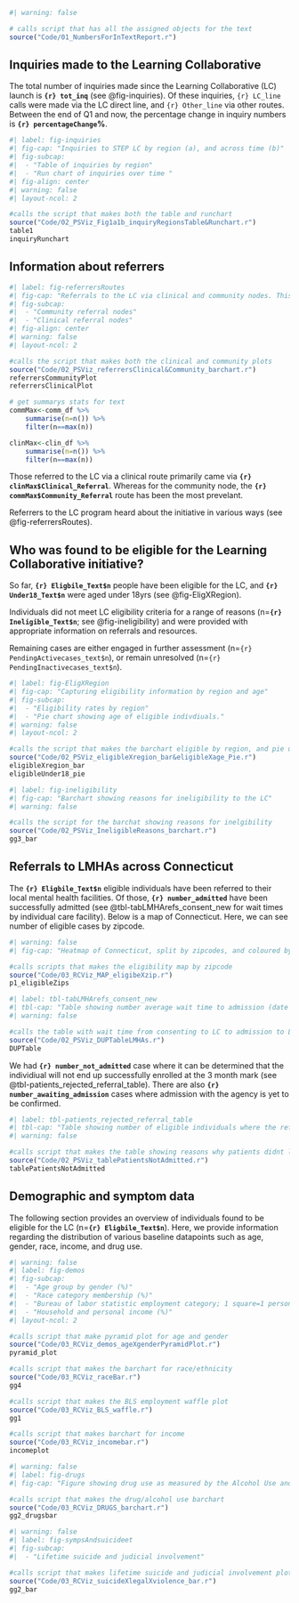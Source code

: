 
```r
#| warning: false

# calls script that has all the assigned objects for the text
source("Code/01_NumbersForInTextReport.r")

```

## Inquiries made to the Learning Collaborative

The total number of inquiries made since the Learning Collaborative (LC) launch is **`{r} tot_inq`** (see @fig-inquiries). Of these inquiries, `{r} LC_line` calls were made via the LC direct line, and `{r} Other_line` via other routes. Between the end of Q1 and now, the percentage change in inquiry numbers is **`{r} percentageChange`%**. 

```r
#| label: fig-inquiries
#| fig-cap: "Inquiries to STEP LC by region (a), and across time (b)"
#| fig-subcap: 
#|  - "Table of inquiries by region"
#|  - "Run chart of inquiries over time "
#| fig-align: center
#| warning: false
#| layout-ncol: 2

#calls the script that makes both the table and runchart
source("Code/02_PSViz_Fig1a1b_inquiryRegionsTable&Runchart.r")
table1
inquiryRunchart
```

## Information about referrers 

```r
#| label: fig-referrersRoutes
#| fig-cap: "Referrals to the LC via clinical and community nodes. This is further split by how these groups heard about the initiative"
#| fig-subcap: 
#|  - "Community referral nodes"
#|  - "Clinical referral nodes"
#| fig-align: center
#| warning: false
#| layout-ncol: 2

#calls the script that makes both the clinical and community plots
source("Code/02_PSViz_referrersClinical&Community_barchart.r")
referrersCommunityPlot
referrersClinicalPlot

# get summarys stats for text
commMax<-comm_df %>%
    summarise(n=n()) %>%
    filter(n==max(n)) 

clinMax<-clin_df %>%
    summarise(n=n()) %>%
    filter(n==max(n))  

```

Those referred to the LC via a clinical route primarily came via **`{r} clinMax$Clinical_Referral`**. Whereas for the community node, the **`{r} commMax$Community_Referral`** route has been the most prevelant. 

Referrers to the LC program heard about the initiative in various ways (see @fig-referrersRoutes). 

## Who was found to be eligible for the Learning Collaborative initiative?

So far, **`{r} Eligbile_Text$n`** people have been eligible for the LC, and **`{r} Under18_Text$n`** were aged under 18yrs (see @fig-EligXRegion). 

Individuals did not meet LC eligibility criteria for a range of reasons (n=**`{r} Ineligible_Text$n`**; see @fig-ineligibility) and were provided with appropriate information on referrals and resources.

Remaining cases are  either engaged in further assessment (n=`{r} PendingActivecases_text$n`), or remain unresolved (n=`{r} PendingInactivecases_text$n`).

```r
#| label: fig-EligXRegion
#| fig-cap: "Capturing eligibility information by region and age"
#| fig-subcap: 
#|  - "Eligibility rates by region"
#|  - "Pie chart showing age of eligible indivdiuals."
#| warning: false
#| layout-ncol: 2

#calls the script that makes the barchart eligible by region, and pie under 18
source("Code/02_PSViz_eligibleXregion_bar&eligibleXage_Pie.r")
eligibleXregion_bar
eligibleUnder18_pie

```

```r
#| label: fig-ineligibility
#| fig-cap: "Barchart showing reasons for ineligibility to the LC"
#| warning: false

#calls the script for the barchat showing reasons for inelgibility
source("Code/02_PSViz_IneligibleReasons_barchart.r")
gg3_bar

```

## Referrals to LMHAs across Connecticut


The **`{r} Eligbile_Text$n`** eligible individuals have been referred to their local mental health facilities. Of those, **`{r} number_admitted`** have been successfully admitted (see @tbl-tabLMHArefs_consent_new for  wait times by individual care facility). Below is a map of Connecticut. Here, we can see number of eligible cases by zipcode. 

```r
#| warning: false
#| fig-cap: "Heatmap of Connecticut, split by zipcodes, and coloured by number of indivdiuals currently found to be eligible for the LC"

#calls scripts that makes the eligibility map by zipcode
source("Code/03_RCViz_MAP_eligibeXzip.r")
p1_eligibleZips

```
```r
#| label: tbl-tabLMHArefs_consent_new
#| tbl-cap: "Table showing number average wait time to admission (date of consent to the LC to date of admission to care)."
#| warning: false

#calls the table with wait time from consenting to LC to admission to LMHA
source("Code/02_PSViz_DUPTableLMHAs.r")
DUPTable

```

We had **`{r} number_not_admitted`** case where it can be determined that the individiual will not end up successfully enrolled at the 3 month mark (see @tbl-patients_rejected_referral_table). There are also **`{r} number_awaiting_admission`** cases where admission with the agency is yet to be confirmed. 

```r
#| label: tbl-patients_rejected_referral_table
#| tbl-cap: "Table showing number of eligible individuals where the referral did not land, and why"
#| warning: false

#calls script that makes the table showing reasons why patients didnt land
source("Code/02_PSViz_tablePatientsNotAdmitted.r")
tablePatientsNotAdmitted
```
## Demographic and symptom data 

The following section provides an overview of individuals found to be eligible for the LC (n=**`{r} Eligbile_Text$n`**). Here, we provide information regarding the distribution of various baseline datapoints such as age, gender, race, income, and drug use.

```r
#| warning: false
#| label: fig-demos
#| fig-subcap: 
#|  - "Age group by gender (%)"
#|  - "Race category membership (%)"
#|  - "Bureau of labor statistic employment category; 1 square=1 person"
#|  - "Household and personal income (%)"
#| layout-ncol: 2

#calls script that make pyramid plot for age and gender
source("Code/03_RCViz_demos_ageXgenderPyramidPlot.r")
pyramid_plot

#calls script that makes the barchart for race/ethnicity
source("Code/03_RCViz_raceBar.r")
gg4

#calls script that makes the BLS employment waffle plot
source("Code/03_RCViz_BLS_waffle.r")
gg1

#calls script that makes barchart for income
source("Code/03_RCViz_incomebar.r")
incomeplot


```

```r
#| warning: false
#| label: fig-drugs
#| fig-cap: "Figure showing drug use as measured by the Alcohol Use and Drug Use scale"

#calls script that makes the drug/alcohol use barchart
source("Code/03_RCViz_DRUGS_barchart.r")
gg2_drugsbar

```

```r
#| warning: false
#| label: fig-sympsAndsuicideet
#| fig-subcap: 
#|  - "Lifetime suicide and judicial involvement"

#calls script that makes lifetime suicide and judicial involvement plot
source("Code/03_RCViz_suicideXlegalXviolence_bar.r")
gg2_bar

```
